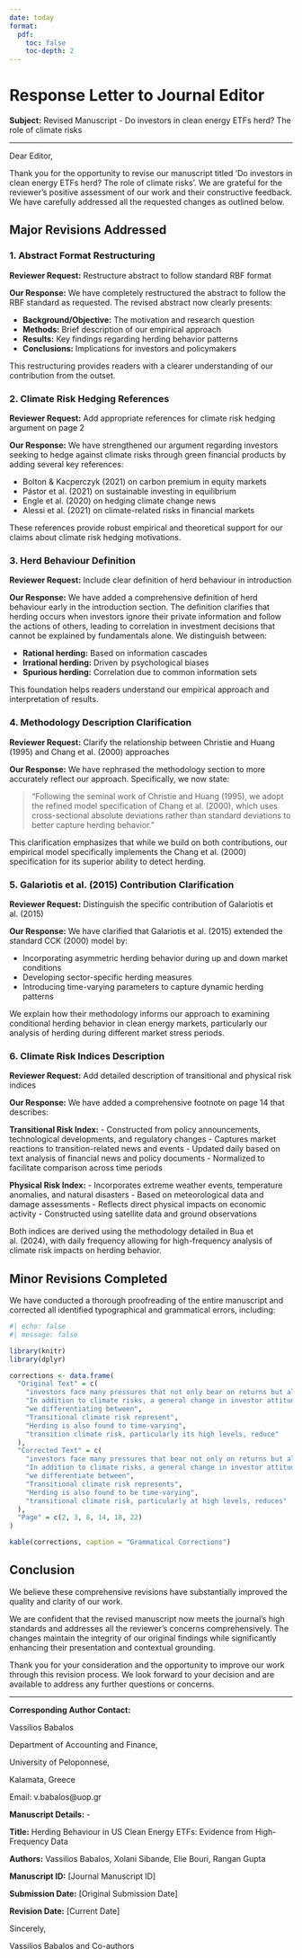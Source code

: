 ```yaml
---
date: today
format: 
  pdf:
    toc: false
    toc-depth: 2
---
```


# Response Letter to Journal Editor

**Subject:** Revised Manuscript - Do investors in clean energy ETFs herd? The role of climate risks

------------------------------------------------------------------------

Dear Editor,

Thank you for the opportunity to revise our manuscript titled 'Do investors in clean energy ETFs herd? The role of climate risks'. We are grateful for the reviewer's positive assessment of our work and their constructive feedback. We have carefully addressed all the requested changes as outlined below.

## Major Revisions Addressed

### 1. Abstract Format Restructuring

**Reviewer Request:** Restructure abstract to follow standard RBF format

**Our Response:** We have completely restructured the abstract to follow the RBF standard as requested. The revised abstract now clearly presents:

-   **Background/Objective:** The motivation and research question
-   **Methods:** Brief description of our empirical approach
-   **Results:** Key findings regarding herding behavior patterns
-   **Conclusions:** Implications for investors and policymakers

This restructuring provides readers with a clearer understanding of our contribution from the outset.

### 2. Climate Risk Hedging References

**Reviewer Request:** Add appropriate references for climate risk hedging argument on page 2

**Our Response:** We have strengthened our argument regarding investors seeking to hedge against climate risks through green financial products by adding several key references:

-   Bolton & Kacperczyk (2021) on carbon premium in equity markets
-   Pástor et al. (2021) on sustainable investing in equilibrium
-   Engle et al. (2020) on hedging climate change news
-   Alessi et al. (2021) on climate-related risks in financial markets

These references provide robust empirical and theoretical support for our claims about climate risk hedging motivations.

### 3. Herd Behaviour Definition

**Reviewer Request:** Include clear definition of herd behaviour in introduction

**Our Response:** We have added a comprehensive definition of herd behaviour early in the introduction section. The definition clarifies that herding occurs when investors ignore their private information and follow the actions of others, leading to correlation in investment decisions that cannot be explained by fundamentals alone. We distinguish between:

-   **Rational herding:** Based on information cascades
-   **Irrational herding:** Driven by psychological biases
-   **Spurious herding:** Correlation due to common information sets

This foundation helps readers understand our empirical approach and interpretation of results.

### 4. Methodology Description Clarification

**Reviewer Request:** Clarify the relationship between Christie and Huang (1995) and Chang et al. (2000) approaches

**Our Response:** We have rephrased the methodology section to more accurately reflect our approach. Specifically, we now state:

> "Following the seminal work of Christie and Huang (1995), we adopt the refined model specification of Chang et al. (2000), which uses cross-sectional absolute deviations rather than standard deviations to better capture herding behavior."

This clarification emphasizes that while we build on both contributions, our empirical model specifically implements the Chang et al. (2000) specification for its superior ability to detect herding.

### 5. Galariotis et al. (2015) Contribution Clarification

**Reviewer Request:** Distinguish the specific contribution of Galariotis et al. (2015)

**Our Response:** We have clarified that Galariotis et al. (2015) extended the standard CCK (2000) model by:

-   Incorporating asymmetric herding behavior during up and down market conditions
-   Developing sector-specific herding measures
-   Introducing time-varying parameters to capture dynamic herding patterns

We explain how their methodology informs our approach to examining conditional herding behavior in clean energy markets, particularly our analysis of herding during different market stress periods.

### 6. Climate Risk Indices Description

**Reviewer Request:** Add detailed description of transitional and physical risk indices

**Our Response:** We have added a comprehensive footnote on page 14 that describes:

**Transitional Risk Index:** - Constructed from policy announcements, technological developments, and regulatory changes - Captures market reactions to transition-related news and events - Updated daily based on text analysis of financial news and policy documents - Normalized to facilitate comparison across time periods

**Physical Risk Index:** - Incorporates extreme weather events, temperature anomalies, and natural disasters - Based on meteorological data and damage assessments - Reflects direct physical impacts on economic activity - Constructed using satellite data and ground observations

Both indices are derived using the methodology detailed in Bua et al. (2024), with daily frequency allowing for high-frequency analysis of climate risk impacts on herding behavior.

## Minor Revisions Completed

We have conducted a thorough proofreading of the entire manuscript and corrected all identified typographical and grammatical errors, including:

```r
#| echo: false
#| message: false

library(knitr)
library(dplyr)

corrections <- data.frame(
  "Original Text" = c(
    "investors face many pressures that not only bear on returns but also the stability of financial markets",
    "In addition to climate risks, a general change in investor attitudes can drive the inclusion of green assets in their portfolio can lead to systemic risk",
    "we differentiating between",
    "Transitional climate risk represent",
    "Herding is also found to time-varying",
    "transition climate risk, particularly its high levels, reduce"
  ),
  "Corrected Text" = c(
    "investors face many pressures that bear not only on returns but also on the stability of financial markets",
    "In addition to climate risks, a general change in investor attitudes driving the inclusion of green assets in their portfolios can lead to systemic risk",
    "we differentiate between",
    "Transitional climate risk represents",
    "Herding is also found to be time-varying",
    "transitional climate risk, particularly at high levels, reduces"
  ),
  "Page" = c(2, 3, 8, 14, 18, 22)
)

kable(corrections, caption = "Grammatical Corrections")
```

## Conclusion

We believe these comprehensive revisions have substantially improved the quality and clarity of our work.

We are confident that the revised manuscript now meets the journal's high standards and addresses all the reviewer's concerns comprehensively. The changes maintain the integrity of our original findings while significantly enhancing their presentation and contextual grounding.

Thank you for your consideration and the opportunity to improve our work through this revision process. We look forward to your decision and are available to address any further questions or concerns.

------------------------------------------------------------------------

**Corresponding Author Contact:**

Vassilios Babalos

Department of Accounting and Finance,

University of Peloponnese,

Kalamata, Greece

Email: v.babalos\@uop.gr

**Manuscript Details:** -

**Title:** Herding Behaviour in US Clean Energy ETFs: Evidence from High-Frequency Data

**Authors:** Vassilios Babalos, Xolani Sibande, Elie Bouri, Rangan Gupta

**Manuscript ID:** \[Journal Manuscript ID\]

**Submission Date:** \[Original Submission Date\]

**Revision Date:** \[Current Date\]

Sincerely,

Vassilios Babalos and Co-authors